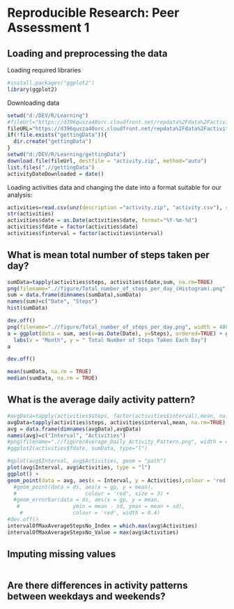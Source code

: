 # Reproducible Research: Peer Assessment 1


## Loading and preprocessing the data
Loading required libraries
```r
#install.packages("ggplot2")
library(ggplot2)
```
Downloading data
```r
setwd("d:/DEV/R/Learning")
#fileUrl="https://d396qusza40orc.cloudfront.net/repdata%2Fdata%2Factivity.zip"
fileURL="https://d396qusza40orc.cloudfront.net/repdata%2Fdata%2Factivity.zip"
if(!file.exists("gettingData")){
  dir.create("gettingData")
}
setwd("d:/DEV/R/Learning/gettingData")
download.file(fileUrl, destfile = "activity.zip", method="auto")
list.files(".//gettingData")
activityDateDownloaded = date()
```

Loading activities data and changing  the date into a format suitable for our analysis:
```r
activities=read.csv(unz(description ="activity.zip", "activity.csv"), sep=",")
str(activities)
activities$date = as.Date(activities$date, format="%Y-%m-%d")
activities$fdate = factor(activities$date)
activities$finterval = factor(activities$interval)
```



## What is mean total number of steps taken per day?
```r
sumData=tapply(activities$steps, activities$fdate,sum, na.rm=TRUE)
png(filename=".//figure/Total_number_of_steps_per_day_(Histogram).png", width = 480, height = 480, units = "px", pointsize = 12, bg = "white", res = NA, family = "", restoreConsole = TRUE)
sum = data.frame(dimnames(sumData),sumData)
names(sum)=c("Date", "Steps")
hist(sumData)

dev.off()
png(filename=".//figure/Total_number_of_steps_per_day.png", width = 480, height = 480, units = "px", pointsize = 12, bg = "white", res = NA, family = "", restoreConsole = TRUE)
a = ggplot(data = sum, aes(x=as.Date(Date), y=Steps), ordered=TRUE) + geom_line() + geom_point()+
  labs(x = "Month", y = " Total Number of Steps Taken Each Day")
a

dev.off()

mean(sumData, na.rm = TRUE)
median(sumData, na.rm = TRUE)
```


## What is the average daily activity pattern?
```r

#avgData=tapply(activities$steps, factor(activities$interval),mean, na.rm=TRUE)
avgData=tapply(activities$steps, activities$interval,mean, na.rm=TRUE)
avg = data.frame(dimnames(avgData),avgData)
names(avg)=c("Interval", "Activities")
#png(filename=".//figure/Average_Daily_Activity_Pattern.png", width = 480, height = 480, units = "px", pointsize = 12, bg = "white", res = NA, family = "", restoreConsole = TRUE)
#ggplot2(activities$fdate, sumData, type="l")

#qplot(avg$Interval, avg$Activities, geom = "path")
plot(avg$Interval, avg$Activities, type = "l")
ggplot() +
geom_point(data = avg, aes(x = Interval, y = Activities),colour = 'red', size = 1) 
  #geom_point(data = ds, aes(x = gp, y = mean),
  #                      colour = 'red', size = 3) +
  #geom_errorbar(data = ds, aes(x = gp, y = mean,
   #                 ymin = mean - sd, ymax = mean + sd),
    #                colour = 'red', width = 0.4)
#dev.off()
intervalOfMaxAverageStepsNo_Index = which.max(avg$Activities)
intervalOfMaxAverageStepsNo_Value = max(avg$Activities)
```


## Imputing missing values
```r

```


## Are there differences in activity patterns between weekdays and weekends?
```r

```